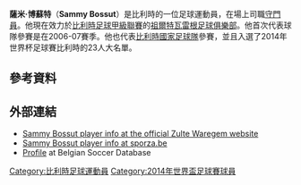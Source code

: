 {{expand|time=2014-06-15T23:24:23+00:00}}
{{noteTA|G1=football
|1=zh-hans:博苏特; zh-tw:博蘇特; zh-hk:保素治;
|2=zh-hans:萨米; zh-tw:薩米; zh-hk:森美;}}
{{Infobox football biography
| name           = 薩米·博蘇特 <br/>Sammy Bossut
| image          = Sammy Bossut.JPG
| caption        =
| fullname       = Sammy Andre Bossut<ref>{{cite web |url=https://www.fifadata.com/document/FWC/2014/pdf/FWC_2014_SQUADLISTS.PDF |title=2014 FIFA World Cup Brazil: List of Players: Belgium |publisher=FIFA |page=4 |date=14 July 2014 |archive-url=https://web.archive.org/web/20200203092301/https://www.fifadata.com/document/FWC/2014/pdf/FWC_2014_SQUADLISTS.PDF |archive-date=3 February 2020}}</ref>
| birth_date     = {{birth date and age|1985|8|11|df=y}}
| birth_place    = {{BEL}}[[蒂爾特|蒂爾特]]
| height         = 1.87 m
| position       = [[守門員|守門員]]
| currentclub    = [[華雷根祖爾特體育會|華雷根]]
| clubnumber     = 1
| youthyears1    = 1993–1997
| youthyears2    = 1997–1999
| youthyears3    = 1999–2003
| youthclubs1    = 奧斯特羅澤貝克
| youthclubs2    = K.S.V. 瓦雷吉姆
| youthclubs3    = [[哈勒爾貝克|哈勒爾貝克]]
| years1         = 2003–2006 
| years2         = 2006–
| clubs1         = [[哈勒爾貝克|哈勒爾貝克]]
| clubs2         = [[華雷根祖爾特體育會|華雷根]]
| caps1          = 8  
| caps2          = 385
| goals1         = 0  
| goals2         = 0 
| nationalyears1 = 2014
| nationalteam1  = [[比利時國家足球隊|比利時]]
| nationalcaps1  = 1
| nationalgoals1 = 0
| pcupdate       = 2021年1月9日 (UTC)
}}

'''薩米·博蘇特'''（'''Sammy Bossut'''）是比利時的一位足球運動員，在場上司職[[守門員|守門員]]。他現在效力於[[比利時足球甲級聯賽|比利時足球甲級聯賽]]的[[祖爾特瓦雷根足球俱樂部|祖爾特瓦雷根足球俱樂部]]。他首次代表球隊參賽是在2006-07賽季。他也代表[[比利時國家足球隊|比利時國家足球隊]]參賽，並且入選了2014年世界杯足球賽比利時的23人大名單。

==參考資料==
{{reflist}}

==外部連結==
* [http://www.svzw.be/functions/spelers.asp?pnav=;3;10;&speler=31 Sammy Bossut player info at the official Zulte Waregem website] {{Wayback|url=http://www.svzw.be/functions/spelers.asp?pnav=;3;10;&speler=31 |date=20120216122636 }} {{in lang|nl}}
* [http://www.sporza.be/cm/sporza/voetbal/2.4981?pid=616439&cid=48 Sammy Bossut player info at sporza.be] {{Wayback|url=http://www.sporza.be/cm/sporza/voetbal/2.4981?pid=616439&cid=48 |date=20160307021005 }} {{in lang|nl}}
* [http://www.bsdb.be/spelersfiche.asp?ID=19255 Profile] at Belgian Soccer Database {{in lang|nl}}

{{2014年世界盃足球賽比利時參賽名單}}

{{DEFAULTSORT:Bossut, Sammy}}
[[Category:比利時足球運動員|Category:比利時足球運動員]]
[[Category:2014年世界盃足球賽球員|Category:2014年世界盃足球賽球員]]